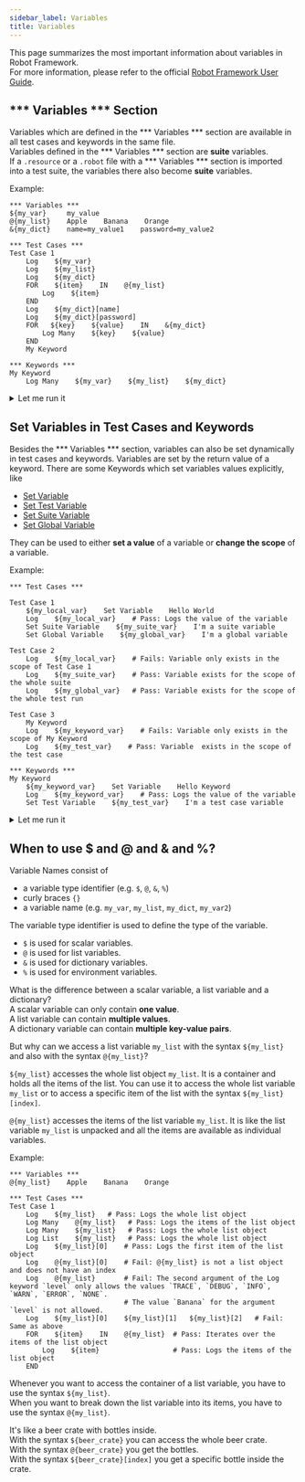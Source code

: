 ```yaml
---
sidebar_label: Variables
title: Variables
---
```


This page summarizes the most important information about variables in Robot Framework.  
For more information, please refer to the official [Robot Framework User Guide](https://robotframework.org/robotframework/latest/RobotFrameworkUserGuide.html#variables).

## \*\*\* Variables \*\*\* Section

Variables which are defined in the \*\*\* Variables \*\*\* section are available in all test cases and keywords in the same file.  
Variables defined in the \*\*\* Variables \*\*\* section are **suite** variables.  
If a `.resource` or a `.robot` file with a \*\*\* Variables \*\*\* section is imported into a test suite, the variables there also become **suite** variables.

Example:
```robotframework
*** Variables ***
${my_var}     my_value
@{my_list}    Apple    Banana    Orange
&{my_dict}    name=my_value1    password=my_value2

*** Test Cases ***
Test Case 1
    Log    ${my_var}
    Log    ${my_list}
    Log    ${my_dict}
    FOR    ${item}    IN    @{my_list}
        Log    ${item}
    END
    Log    ${my_dict}[name]
    Log    ${my_dict}[password]
    FOR   ${key}    ${value}    IN    &{my_dict}
        Log Many    ${key}    ${value}
    END
    My Keyword

*** Keywords ***
My Keyword
    Log Many    ${my_var}    ${my_list}    ${my_dict}    
```

<details>
  <summary>Let me run it</summary>
<iframe src="https://robotframework.org/embed/?code-gh-url=https://github.com/MarketSquare/robotframeworkguides/tree/main/code-examples/standard_library/variables_section" width="100%" height="600"></iframe>
</details>

## Set Variables in Test Cases and Keywords

Besides the \*\*\* Variables \*\*\* section, variables can also be set dynamically in test cases and keywords.
Variables are set by the return value of a keyword.
There are some Keywords which set variables values explicitly, like

- [Set Variable](https://robotframework.org/robotframework/latest/libraries/BuiltIn.html#Set%20Variable)
- [Set Test Variable](https://robotframework.org/robotframework/latest/libraries/BuiltIn.html#Set%20Test%20Variable)
- [Set Suite Variable](https://robotframework.org/robotframework/latest/libraries/BuiltIn.html#Set%20Suite%20Variable)
- [Set Global Variable](https://robotframework.org/robotframework/latest/libraries/BuiltIn.html#Set%20Global%20Variable)

They can be used to either **set a value** of a variable or **change the scope** of a variable.

Example:

```robotframework
*** Test Cases ***

Test Case 1
    ${my_local_var}    Set Variable    Hello World
    Log    ${my_local_var}    # Pass: Logs the value of the variable
    Set Suite Variable    ${my_suite_var}    I'm a suite variable
    Set Global Variable    ${my_global_var}    I'm a global variable

Test Case 2
    Log    ${my_local_var}    # Fails: Variable only exists in the scope of Test Case 1
    Log    ${my_suite_var}    # Pass: Variable exists for the scope of the whole suite
    Log    ${my_global_var}   # Pass: Variable exists for the scope of the whole test run

Test Case 3
    My Keyword
    Log    ${my_keyword_var}    # Fails: Variable only exists in the scope of My Keyword
    Log    ${my_test_var}    # Pass: Variable  exists in the scope of the test case

*** Keywords ***
My Keyword
    ${my_keyword_var}    Set Variable    Hello Keyword
    Log    ${my_keyword_var}    # Pass: Logs the value of the variable
    Set Test Variable    ${my_test_var}    I'm a test case variable   
```
<details>
  <summary>Let me run it</summary>
  <iframe src="https://robotframework.org/embed/?code-gh-url=https://github.com/MarketSquare/robotframeworkguides/tree/main/code-examples/standard_library/variable_scopes" width="100%" height="600"></iframe>
 </details>

## When to use $ and @ and & and %?

Variable Names consist of 
- a variable type identifier (e.g. `$`, `@`, `&`, `%`)
- curly braces `{}`
- a variable name (e.g. `my_var`, `my_list`, `my_dict`, `my_var2`)

The variable type identifier is used to define the type of the variable.
- `$` is used for scalar variables.
- `@` is used for list variables.
- `&` is used for dictionary variables.
- `%` is used for environment variables.

What is the difference between a scalar variable, a list variable and a dictionary?  
A scalar variable can only contain **one value**.  
A list variable can contain **multiple values**.  
A dictionary variable can contain **multiple key-value pairs**.

But why can we access a list variable `my_list` with the syntax `${my_list}` and also with the syntax `@{my_list}`?

`${my_list}` accesses the whole list object `my_list`. It is a container and holds all the items of the list.
You can use it to access the whole list variable `my_list` or to access a specific item of the list with the syntax `${my_list}[index]`.

`@{my_list}` accesses the items of the list variable `my_list`. It is like the list variable `my_list` is unpacked and all the items are available as individual variables.

Example:

```robotframework
*** Variables ***
@{my_list}    Apple    Banana    Orange

*** Test Cases ***
Test Case 1
    Log    ${my_list}   # Pass: Logs the whole list object
    Log Many    @{my_list}   # Pass: Logs the items of the list object
    Log Many    ${my_list}   # Pass: Logs the whole list object
    Log List    ${my_list}   # Pass: Logs the whole list object
    Log    ${my_list}[0]    # Pass: Logs the first item of the list object
    Log    @{my_list}[0]    # Fail: @{my_list} is not a list object and does not have an index
    Log    @{my_list}       # Fail: The second argument of the Log keyword `level` only allows the values `TRACE`, `DEBUG`, `INFO`, `WARN`, `ERROR`, `NONE`.
                            # The value `Banana` for the argument `level` is not allowed.
    Log    ${my_list}[0]    ${my_list}[1]   ${my_list}[2]   # Fail: Same as above    
    FOR    ${item}    IN    @{my_list}  # Pass: Iterates over the items of the list object
        Log    ${item}                  # Pass: Logs the items of the list object   
    END
```

Whenever you want to access the container of a list variable, you have to use the syntax `${my_list}`.  
When you want to break down the list variable into its items, you have to use the syntax `@{my_list}`.

It's like a beer crate with bottles inside.  
With the syntax `${beer_crate}` you can access the whole beer crate.  
With the syntax `@{beer_crate}` you get the bottles.  
With the syntax `${beer_crate}[index]` you get a specific bottle inside the crate.
